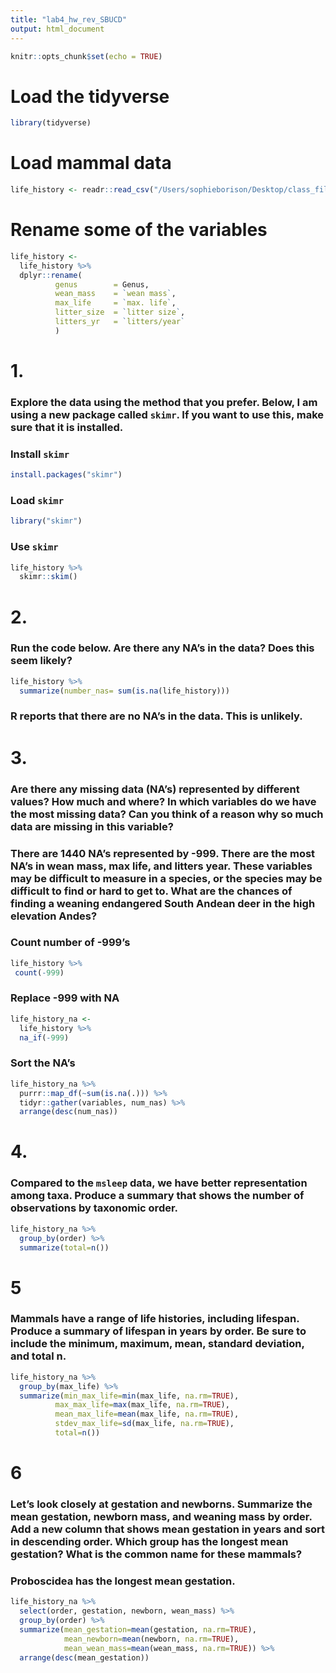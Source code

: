 ```yaml
---
title: "lab4_hw_rev_SBUCD"
output: html_document
---
```


```r
knitr::opts_chunk$set(echo = TRUE)
```

# Load the tidyverse
```r
library(tidyverse)
```

# Load mammal data
```r
life_history <- readr::read_csv("/Users/sophieborison/Desktop/class_files-master/mammal_lifehistories_v2.csv")
```

# Rename some of the variables
```r
life_history <- 
  life_history %>% 
  dplyr::rename(
          genus        = Genus,
          wean_mass    = `wean mass`,
          max_life     = `max. life`,
          litter_size  = `litter size`,
          litters_yr   = `litters/year`
          )
```

# 1.
### Explore the data using the method that you prefer. Below, I am using a new package called `skimr`. If you want to use this, make sure that it is installed.

### Install `skimr`
```r
install.packages("skimr")
```

### Load `skimr`
```r
library("skimr")
```

### Use `skimr`
```r
life_history %>% 
  skimr::skim()
```

# 2.
### Run the code below. Are there any NA's in the data? Does this seem likely?
```r
life_history %>% 
  summarize(number_nas= sum(is.na(life_history)))
```

### R reports that there are no NA's in the data. This is unlikely. 

# 3.
### Are there any missing data (NA's) represented by different values? How much and where? In which variables do we have the most missing data? Can you think of a reason why so much data are missing in this variable?

### There are 1440 NA's represented by -999. There are the most NA's in wean mass, max life, and litters year. These variables may be difficult to measure in a species, or the species may be difficult to find or hard to get to. What are the chances of finding a weaning endangered South Andean deer in the high elevation Andes?

### Count number of -999's
```r
life_history %>%
 count(-999)
```

### Replace -999 with NA
```r
life_history_na <- 
  life_history %>% 
  na_if(-999)
```

### Sort the NA's
```r
life_history_na %>% 
  purrr::map_df(~sum(is.na(.))) %>% 
  tidyr::gather(variables, num_nas) %>% 
  arrange(desc(num_nas))
```

# 4.
### Compared to the `msleep` data, we have better representation among taxa. Produce a summary that shows the number of observations by taxonomic order.

```r
life_history_na %>%
  group_by(order) %>%
  summarize(total=n())
```

# 5
### Mammals have a range of life histories, including lifespan. Produce a summary of lifespan in years by order. Be sure to include the minimum, maximum, mean, standard deviation, and total n.

```r
life_history_na %>%
  group_by(max_life) %>%
  summarize(min_max_life=min(max_life, na.rm=TRUE),
          max_max_life=max(max_life, na.rm=TRUE),
          mean_max_life=mean(max_life, na.rm=TRUE),
          stdev_max_life=sd(max_life, na.rm=TRUE),
          total=n())
```

# 6
### Let's look closely at gestation and newborns. Summarize the mean gestation, newborn mass, and weaning mass by order. Add a new column that shows mean gestation in years and sort in descending order. Which group has the longest mean gestation? What is the common name for these mammals?

### Proboscidea has the longest mean gestation.
```r
life_history_na %>%
  select(order, gestation, newborn, wean_mass) %>%
  group_by(order) %>%
  summarize(mean_gestation=mean(gestation, na.rm=TRUE),
            mean_newborn=mean(newborn, na.rm=TRUE),
            mean_wean_mass=mean(wean_mass, na.rm=TRUE)) %>%
  arrange(desc(mean_gestation))
```




